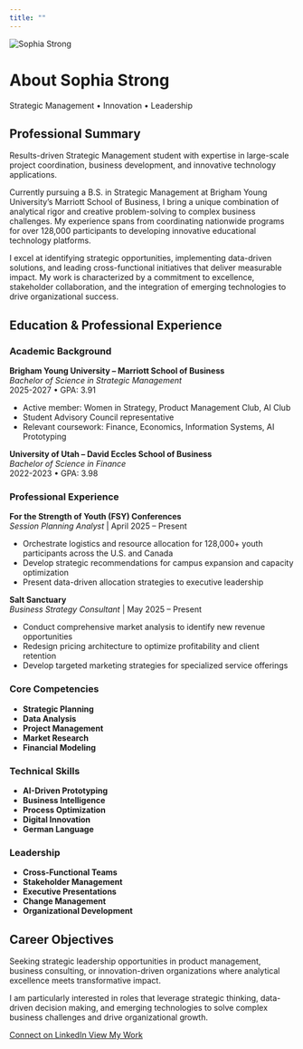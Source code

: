 ```yaml
---
title: ""
---
```


<div class="hero-banner">
<div class="container">

<img src="images/profile.jpg" alt="Sophia Strong">

<h1>About Sophia Strong</h1>

<p class="lead">Strategic Management • Innovation • Leadership</p>

</div>
</div>

<div class="content-section">
<div class="container">
<div class="row justify-content-center">
<div class="col-lg-10">

<h2 class="text-center">Professional Summary</h2>

<p class="lead text-center">Results-driven Strategic Management student with expertise in large-scale project coordination, business development, and innovative technology applications.</p>

<p>Currently pursuing a B.S. in Strategic Management at Brigham Young University's Marriott School of Business, I bring a unique combination of analytical rigor and creative problem-solving to complex business challenges. My experience spans from coordinating nationwide programs for over 128,000 participants to developing innovative educational technology platforms.</p>

<p>I excel at identifying strategic opportunities, implementing data-driven solutions, and leading cross-functional initiatives that deliver measurable impact. My work is characterized by a commitment to excellence, stakeholder collaboration, and the integration of emerging technologies to drive organizational success.</p>

</div>
</div>
</div>
</div>

<div class="bg-light content-section">
<div class="container">

<h2 class="text-center mb-4">Education & Professional Experience</h2>

<div class="row">
<div class="col-md-6 mb-4">
<div class="info-card">
<h3><i class="fas fa-graduation-cap text-primary me-2"></i>Academic Background</h3>

<div class="mb-3">
<strong>Brigham Young University – Marriott School of Business</strong><br>
<em>Bachelor of Science in Strategic Management</em><br>
<span class="text-muted">2025-2027 • GPA: 3.91</span>
</div>

<ul>
<li>Active member: Women in Strategy, Product Management Club, AI Club</li>
<li>Student Advisory Council representative</li>
<li>Relevant coursework: Finance, Economics, Information Systems, AI Prototyping</li>
</ul>

<div class="mt-3">
<strong>University of Utah – David Eccles School of Business</strong><br>
<em>Bachelor of Science in Finance</em><br>
<span class="text-muted">2022-2023 • GPA: 3.98</span>
</div>

</div>
</div>

<div class="col-md-6 mb-4">
<div class="info-card">
<h3><i class="fas fa-briefcase text-primary me-2"></i>Professional Experience</h3>

<div class="mb-3">
<strong>For the Strength of Youth (FSY) Conferences</strong><br>
<em>Session Planning Analyst</em> | <span class="text-muted">April 2025 – Present</span>
</div>
<ul>
<li>Orchestrate logistics and resource allocation for 128,000+ youth participants across the U.S. and Canada</li>
<li>Develop strategic recommendations for campus expansion and capacity optimization</li>
<li>Present data-driven allocation strategies to executive leadership</li>
</ul>

<div class="mb-3">
<strong>Salt Sanctuary</strong><br>
<em>Business Strategy Consultant</em> | <span class="text-muted">May 2025 – Present</span>
</div>
<ul>
<li>Conduct comprehensive market analysis to identify new revenue opportunities</li>
<li>Redesign pricing architecture to optimize profitability and client retention</li>
<li>Develop targeted marketing strategies for specialized service offerings</li>
</ul>

</div>
</div>
</div>

<div class="row">
<div class="col-md-4 mb-4">
<div class="info-card text-center">
<h3><i class="fas fa-chart-line text-primary me-2"></i>Core Competencies</h3>
<ul class="list-unstyled">
<li><strong>Strategic Planning</strong></li>
<li><strong>Data Analysis</strong></li>
<li><strong>Project Management</strong></li>
<li><strong>Market Research</strong></li>
<li><strong>Financial Modeling</strong></li>
</ul>
</div>
</div>

<div class="col-md-4 mb-4">
<div class="info-card text-center">
<h3><i class="fas fa-laptop-code text-primary me-2"></i>Technical Skills</h3>
<ul class="list-unstyled">
<li><strong>AI-Driven Prototyping</strong></li>
<li><strong>Business Intelligence</strong></li>
<li><strong>Process Optimization</strong></li>
<li><strong>Digital Innovation</strong></li>
<li><strong>German Language</strong></li>
</ul>
</div>
</div>

<div class="col-md-4 mb-4">
<div class="info-card text-center">
<h3><i class="fas fa-users text-primary me-2"></i>Leadership</h3>
<ul class="list-unstyled">
<li><strong>Cross-Functional Teams</strong></li>
<li><strong>Stakeholder Management</strong></li>
<li><strong>Executive Presentations</strong></li>
<li><strong>Change Management</strong></li>
<li><strong>Organizational Development</strong></li>
</ul>
</div>
</div>
</div>

</div>
</div>

<div class="content-section">
<div class="container">
<div class="row justify-content-center">
<div class="col-lg-8 text-center">

<h2>Career Objectives</h2>

<p class="lead">Seeking strategic leadership opportunities in product management, business consulting, or innovation-driven organizations where analytical excellence meets transformative impact.</p>

<p>I am particularly interested in roles that leverage strategic thinking, data-driven decision making, and emerging technologies to solve complex business challenges and drive organizational growth.</p>

<div class="mt-4">
<a href="https://www.linkedin.com/in/sophia-strong/" class="btn btn-primary btn-lg me-2" target="_blank">
  <i class="fab fa-linkedin me-2"></i>Connect on LinkedIn
</a>
<a href="projects/project-1.qmd" class="btn btn-outline-primary btn-lg">
  <i class="fas fa-briefcase me-2"></i>View My Work
</a>
</div>

</div>
</div>
</div>
</div>
